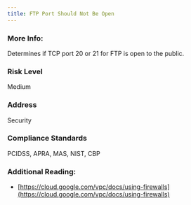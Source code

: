 ```yaml
---
title: FTP Port Should Not Be Open
---
```


### More Info:

Determines if TCP port 20 or 21 for FTP is open to the public.

### Risk Level

Medium

### Address

Security

### Compliance Standards

PCIDSS, APRA, MAS, NIST, CBP

### Additional Reading:

- [https://cloud.google.com/vpc/docs/using-firewalls](https://cloud.google.com/vpc/docs/using-firewalls)
